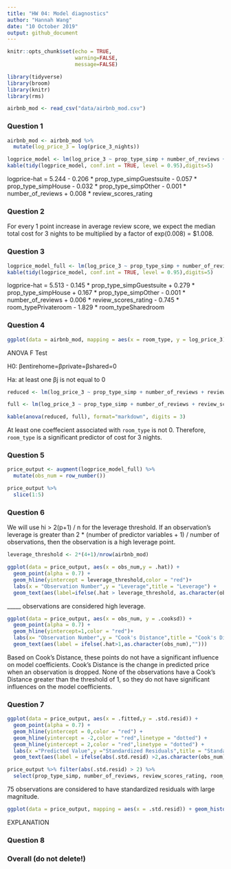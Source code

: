 ```yaml
---
title: "HW 04: Model diagnostics"
author: "Hannah Wang"
date: "10 October 2019"
output: github_document
---
```


```r
knitr::opts_chunk$set(echo = TRUE,
                      warning=FALSE,
                      message=FALSE)
```

```r
library(tidyverse)
library(broom)
library(knitr) 
library(rms)
```

```r
airbnb_mod <- read_csv("data/airbnb_mod.csv")
```

### Question 1

```r
airbnb_mod <- airbnb_mod %>%
  mutate(log_price_3 = log(price_3_nights))
```

```r
logprice_model <- lm(log_price_3 ~ prop_type_simp + number_of_reviews + review_scores_rating, data = airbnb_mod)
kable(tidy(logprice_model, conf.int = TRUE, level = 0.95),digits=5)
```

logprice-hat = 5.244 - 0.206 * prop_type_simpGuestsuite - 0.057 * prop_type_simpHouse - 0.032 * prop_type_simpOther - 0.001 * number_of_reviews + 0.008 * review_scores_rating

### Question 2

For every 1 point increase in average review score, we expect the median total cost for 3 nights to be multiplied by a factor of exp(0.008) = $1.008.

### Question 3

```r
logprice_model_full <- lm(log_price_3 ~ prop_type_simp + number_of_reviews + review_scores_rating + room_type, data = airbnb_mod)
kable(tidy(logprice_model, conf.int = TRUE, level = 0.95),digits=5)
```

logprice-hat = 5.513 - 0.145 * prop_type_simpGuestsuite + 0.279 * prop_type_simpHouse + 0.167 * prop_type_simpOther - 0.001 * number_of_reviews + 0.006 * review_scores_rating - 0.745 * room_typePrivateroom - 1.829 * room_typeSharedroom

### Question 4

```r
ggplot(data = airbnb_mod, mapping = aes(x = room_type, y = log_price_3)) + geom_boxplot() + labs(title = "Distribution of Logprice for 3 Nights by Room Type", x = "Room Type", y = "Logprice")
```

ANOVA F Test

H0: βentirehome=βprivate=βshared=0

Ha: at least one βj is not equal to 0

```r
reduced <- lm(log_price_3 ~ prop_type_simp + number_of_reviews + review_scores_rating, data = airbnb_mod)

full <- lm(log_price_3 ~ prop_type_simp + number_of_reviews + review_scores_rating + room_type, data = airbnb_mod)

kable(anova(reduced, full), format="markdown", digits = 3)
```

At least one coeffecient associated with `room_type` is not 0. Therefore, `room_type` is a significant predictor of cost for 3 nights.

### Question 5

```r
price_output <- augment(logprice_model_full) %>%
  mutate(obs_num = row_number())

price_output %>%
  slice(1:5)
```

### Question 6

We will use hi > 2(p+1) / n for the leverage threshold. If an observation's leverage is greater than 2 * (number of predictor variables + 1) / number of observations, then the observation is a high leverage point.

```r
leverage_threshold <- 2*(4+1)/nrow(airbnb_mod)

ggplot(data = price_output, aes(x = obs_num,y = .hat)) + 
  geom_point(alpha = 0.7) + 
  geom_hline(yintercept = leverage_threshold,color = "red")+
  labs(x = "Observation Number",y = "Leverage",title = "Leverage") +
  geom_text(aes(label=ifelse(.hat > leverage_threshold, as.character(obs_num), "")), nudge_x = 4)
```

_____ observations are considered high leverage.

```r
ggplot(data = price_output, aes(x = obs_num, y = .cooksd)) + 
  geom_point(alpha = 0.7) + 
  geom_hline(yintercept=1,color = "red")+
  labs(x= "Observation Number",y = "Cook's Distance",title = "Cook's Distance") +
  geom_text(aes(label = ifelse(.hat>1,as.character(obs_num),"")))
```

Based on Cook's Distance, these points do not have a significant influence on model coefficients. Cook's Distance is the change in predicted price when an observation is dropped. None of the observations have a Cook's Distance greater than the threshold of 1, so they do not have significant influences on the model coefficients.

### Question 7

```r
ggplot(data = price_output, aes(x = .fitted,y = .std.resid)) +
  geom_point(alpha = 0.7) + 
  geom_hline(yintercept = 0,color = "red") +
  geom_hline(yintercept = -2,color = "red",linetype = "dotted") +
  geom_hline(yintercept = 2,color = "red",linetype = "dotted") +
  labs(x ="Predicted Value",y ="Standardized Residuals",title = "Standardized Residuals vs. Predicted") +
  geom_text(aes(label = ifelse(abs(.std.resid) >2,as.character(obs_num),"")), nudge_x = 0.3)
```


```r
price_output %>% filter(abs(.std.resid) > 2) %>% 
  select(prop_type_simp, number_of_reviews, review_scores_rating, room_type)
```

75 observations are considered to have standardized residuals with large magnitude. 

```r
ggplot(data = price_output, mapping = aes(x = .std.resid)) + geom_histogram() + labs(title = "Distribution of Standard Residuals")
```

EXPLANATION

### Question 8


### Overall (do not delete!)





